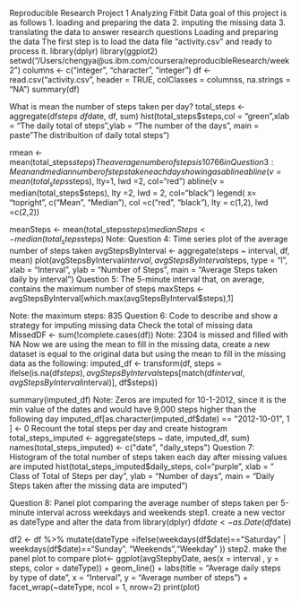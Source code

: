 Reproducible Research Project 1 Analyzing Fitbit Data
goal of this project is as follows
1.	loading and preparing the data
2.	imputing the missing data
3.	translating the data to answer research questions
Loading and preparing the data
The first step is to load the data file "activity.csv" and ready to process it.
library(dplyr)
library(ggplot2)
setwd("/Users/chengya@us.ibm.com/coursera/reproducibleResearch/week2")
columns <- c("integer", "character", "integer")
df <- read.csv("activity.csv", header = TRUE, colClasses = columnss, na.strings = "NA")
summary(df)

What is mean the number of steps taken per day?
total_steps <- aggregate(df$steps ~ df$date, df, sum)
hist(total_steps$steps,col = "green",xlab = "The daily total of steps",ylab = "The number of the days", main = paste"The distribuition of daily total steps")

rmean <- mean(total_steps$steps)
The average number of steps is 10766 in
Question 3: Mean and median number of steps taken each day showing as abline
abline(v = mean(total_steps$steps), lty=1, lwd =2, col="red")
abline(v = median(total_steps$steps), lty =2, lwd = 2, col="black")
legend( x= "topright", c("Mean", "Median"), col =c("red", "black"), lty = c(1,2), lwd =c(2,2))

meanSteps <- mean(total_steps$steps)
medianSteps <- median(total_steps$steps)
Note:
Question 4: Time series plot of the average number of steps taken
avgStepsByInterval <- aggregate(steps ~ interval, df, mean)
plot(avgStepsByInterval$interval, 
     avgStepsByInterval$steps,
     type = "l",
     xlab = "Interval",
     ylab = "Number of Steps",
     main = "Average Steps taken daily by interval")
Question 5: The 5-minute interval that, on average, contains the maximum number of steps
maxSteps <- avgStepsByInterval[which.max(avgStepsByInterval$steps),1]

Note: the maximum steps: 835
Question 6: Code to describe and show a strategy for imputing missing data
Check the total of missing data
  MissedDF <- sum(!complete.cases(df))
Note: 2304 is missed and filled with NA Now we are using the mean to fill in the missing data, create a new dataset is equal to the original data but using the mean to fill in the missing data as the following:
imputed_df <- transform(df, steps = ifelse(is.na(df$steps), avgStepsByInterval$steps[match(df$interval, avgStepsByInterval$interval)], df$steps))

summary(imputed_df)
Note: Zeros are imputed for 10-1-2012, since it is the min value of the dates and would have 9,000 steps higher than the following day
imputed_df[as.character(imputed_df$date) == "2012-10-01", 1 ] <- 0
Recount the total steps per day and create histogram
total_steps_imputed <- aggregate(steps ~ date, imputed_df, sum)
names(total_steps_imputed) <- c("date", "daily_steps")
Question 7: Histogram of the total number of steps taken each day after missing values are imputed
hist(total_steps_imputed$daily_steps, col="purple", xlab = " Class of Total of Steps per day", ylab = "Number of days", main = "Daily Steps taken after the missing data are imputed")

Question 8: Panel plot comparing the average number of steps taken per 5-minute interval across weekdays and weekends
step1. create a new vector as dateType and alter the data from
library(dplyr)
df$date <- as.Date(df$date)

df2 <- df %>% mutate(dateType =ifelse(weekdays(df$date)=="Saturday" | weekdays(df$date)=="Sunday", "Weekends","Weekday" ))
step2. make the panel plot to compare
plot<- ggplot(avgStepbyDate, aes(x = interval , y = steps, color = dateType)) +
  geom_line() +
  labs(title = "Average daily steps by type of date", x = "Interval", y = "Average number of steps") +
  facet_wrap(~dateType, ncol = 1, nrow=2)
print(plot)


